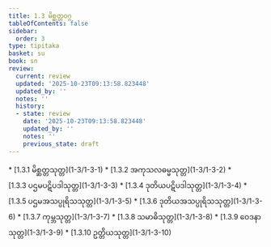 ```yaml
---
title: 1.3 မိစ္ဆတ္တဝဂ္ဂ
tableOfContents: false
sidebar:
  order: 3
type: tipitaka
basket: su
book: sn
review:
  current: review
  updated: '2025-10-23T09:13:58.823448'
  updated_by: ''
  notes: ''
  history:
  - state: review
    date: '2025-10-23T09:13:58.823448'
    updated_by: ''
    notes: ''
    previous_state: draft
---
```



<ReviewStatus review={frontmatter.review} showDetails={true} />

<HypothesisAnnotation frontmatter={frontmatter} />

<DynamicBreadcrumb />



<TableOfContents book="sn" section="1.3">
* [1.3.1 မိစ္ဆတ္တသုတ္တ](1-3/1-3-1)
* [1.3.2 အကုသလဓမ္မသုတ္တ](1-3/1-3-2)
* [1.3.3 ပဌမပဋိပဒါသုတ္တ](1-3/1-3-3)
* [1.3.4 ဒုတိယပဋိပဒါသုတ္တ](1-3/1-3-4)
* [1.3.5 ပဌမအသပ္ပုရိသသုတ္တ](1-3/1-3-5)
* [1.3.6 ဒုတိယအသပ္ပုရိသသုတ္တ](1-3/1-3-6)
* [1.3.7 ကုမ္ဘသုတ္တ](1-3/1-3-7)
* [1.3.8 သမာဓိသုတ္တ](1-3/1-3-8)
* [1.3.9 ဝေဒနာသုတ္တ](1-3/1-3-9)
* [1.3.10 ဥတ္တိယသုတ္တ](1-3/1-3-10)
</TableOfContents>